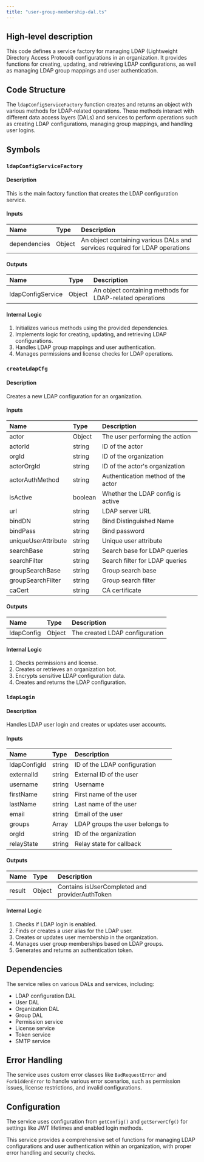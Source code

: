 ```yaml
---
title: "user-group-membership-dal.ts"
---
```


## High-level description
This code defines a service factory for managing LDAP (Lightweight Directory Access Protocol) configurations in an organization. It provides functions for creating, updating, and retrieving LDAP configurations, as well as managing LDAP group mappings and user authentication.

## Code Structure
The `ldapConfigServiceFactory` function creates and returns an object with various methods for LDAP-related operations. These methods interact with different data access layers (DALs) and services to perform operations such as creating LDAP configurations, managing group mappings, and handling user logins.

## Symbols

### `ldapConfigServiceFactory`
#### Description
This is the main factory function that creates the LDAP configuration service.

#### Inputs
| Name | Type | Description |
|:-----|:-----|:------------|
| dependencies | Object | An object containing various DALs and services required for LDAP operations |

#### Outputs
| Name | Type | Description |
|:-----|:-----|:------------|
| ldapConfigService | Object | An object containing methods for LDAP-related operations |

#### Internal Logic
1. Initializes various methods using the provided dependencies.
2. Implements logic for creating, updating, and retrieving LDAP configurations.
3. Handles LDAP group mappings and user authentication.
4. Manages permissions and license checks for LDAP operations.

### `createLdapCfg`
#### Description
Creates a new LDAP configuration for an organization.

#### Inputs
| Name | Type | Description |
|:-----|:-----|:------------|
| actor | Object | The user performing the action |
| actorId | string | ID of the actor |
| orgId | string | ID of the organization |
| actorOrgId | string | ID of the actor's organization |
| actorAuthMethod | string | Authentication method of the actor |
| isActive | boolean | Whether the LDAP config is active |
| url | string | LDAP server URL |
| bindDN | string | Bind Distinguished Name |
| bindPass | string | Bind password |
| uniqueUserAttribute | string | Unique user attribute |
| searchBase | string | Search base for LDAP queries |
| searchFilter | string | Search filter for LDAP queries |
| groupSearchBase | string | Group search base |
| groupSearchFilter | string | Group search filter |
| caCert | string | CA certificate |

#### Outputs
| Name | Type | Description |
|:-----|:-----|:------------|
| ldapConfig | Object | The created LDAP configuration |

#### Internal Logic
1. Checks permissions and license.
2. Creates or retrieves an organization bot.
3. Encrypts sensitive LDAP configuration data.
4. Creates and returns the LDAP configuration.

### `ldapLogin`
#### Description
Handles LDAP user login and creates or updates user accounts.

#### Inputs
| Name | Type | Description |
|:-----|:-----|:------------|
| ldapConfigId | string | ID of the LDAP configuration |
| externalId | string | External ID of the user |
| username | string | Username |
| firstName | string | First name of the user |
| lastName | string | Last name of the user |
| email | string | Email of the user |
| groups | Array | LDAP groups the user belongs to |
| orgId | string | ID of the organization |
| relayState | string | Relay state for callback |

#### Outputs
| Name | Type | Description |
|:-----|:-----|:------------|
| result | Object | Contains isUserCompleted and providerAuthToken |

#### Internal Logic
1. Checks if LDAP login is enabled.
2. Finds or creates a user alias for the LDAP user.
3. Creates or updates user membership in the organization.
4. Manages user group memberships based on LDAP groups.
5. Generates and returns an authentication token.

## Dependencies
The service relies on various DALs and services, including:
- LDAP configuration DAL
- User DAL
- Organization DAL
- Group DAL
- Permission service
- License service
- Token service
- SMTP service

## Error Handling
The service uses custom error classes like `BadRequestError` and `ForbiddenError` to handle various error scenarios, such as permission issues, license restrictions, and invalid configurations.

## Configuration
The service uses configuration from `getConfig()` and `getServerCfg()` for settings like JWT lifetimes and enabled login methods.

This service provides a comprehensive set of functions for managing LDAP configurations and user authentication within an organization, with proper error handling and security checks.
